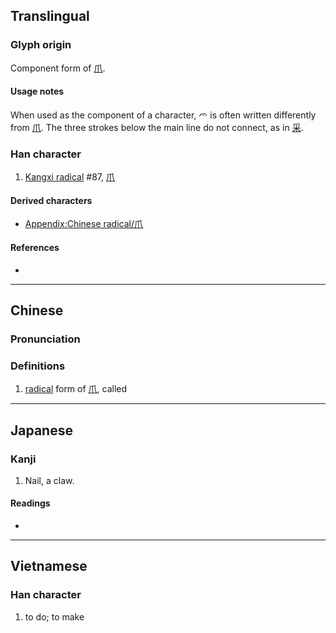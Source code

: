 {{also|爪}}
{{character info}}
{{character info|⺤}}
{{character info|0xFA49}}
==Translingual==
{{stroke order|type=animate}}

===Glyph origin===
Component form of [[爪]].

====Usage notes====
When used as the component of a character, 爫 is often written differently from [[爪]]. The three strokes below the main line do not connect, as in [[采]].

===Han character===
{{Han char|rn=87|rad=爪|as=00|sn=4|four=|canj=HF,XHF|ids=⿱丿𭕄(GHTV),⿱丿⿲丿丶丶(JK)}}

# [[Kangxi radical]] #87, [[⽖]]

====Derived characters====
* [[Appendix:Chinese radical/爪]]

====References====
* {{Han ref|kx=0688.281|dkj=19655|dj=1101.140|hdz=32030.021|uh=722B|ud=29227}}

----

==Chinese==
{{zh-forms}}

===Pronunciation===
{{zh-pron
|m=zhǎo
|c=zaau2
|mc=
|oc=
|ma=
|m_note=Only used as a component in a character
|cat=
}}

===Definitions===
{{zh-hanzi}}

# [[radical]] form of [[爪]], called {{zh-l|爪字頭}}

----

==Japanese==

===Kanji===
{{ja-kanji|grade=r|rs=爪00}}

# Nail, a claw.

====Readings====
* {{ja-readings|on=|kun=[[つめかんむり]] (tsumekammuri), [[つめがしら]] (tsumegashira)}}

----

==Vietnamese==

===Han character===
{{vi-readings|reading=làm|rs=爪00}}

# to do; to make

[[Category:CJKV radicals| ]]